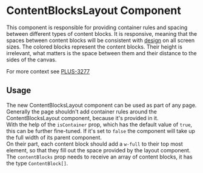 # ContentBlocksLayout Component
This component is responsible for providing container rules and spacing between different types of content blocks.
It is responsive, meaning that the spaces between content blocks will be consistent with
[design](https://www.figma.com/file/CXeimsVvCEy7sRBtcm4rm2/Atida-%E2%80%94-Library?node-id=4643%3A13507) on all screen sizes.
The colored blocks represent the content blocks. Their height is irrelevant, what matters is the space between them
and their distance to the sides of the canvas.

For more context see [PLUS-3277](https://olp.atlassian.net/browse/PLUS-3277)

## Usage
The new ContentBlocksLayout component can be used as part of any page. Generally the page shouldn't add container rules
around the ContentBlocksLayout component, because it's provided in it.<br />
With the help of the `isContainer` prop, which has the default value of `true`, this can be further fine-tuned.
If it's set to `false` the component will take up the full width of its parent component.<br />
On their part, each content block should add a `w-full` to their top most element, so that they fill out the space provided by the layout component.
The `contentBlocks` prop needs to receive an array of content blocks, it has the type `ContentBlock[]`.
